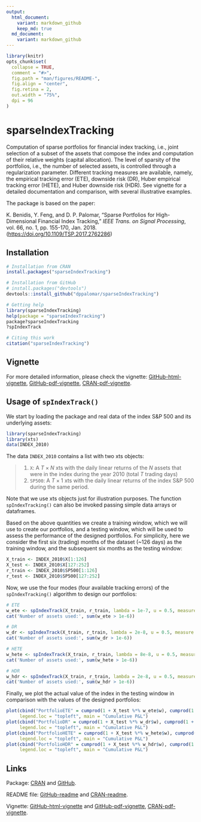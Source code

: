 ```yaml
---
output:
  html_document:
    variant: markdown_github
    keep_md: true
  md_document:
    variant: markdown_github
---
```


<!-- README.md is generated from README.Rmd. Please edit that file -->

```r
library(knitr)
opts_chunk$set(
  collapse = TRUE,
  comment = "#>",
  fig.path = "man/figures/README-",
  fig.align = "center",
  fig.retina = 2,
  out.width = "75%",
  dpi = 96
)
```

# sparseIndexTracking

Computation of sparse portfolios for financial index tracking, i.e., joint 
selection of a subset of the assets that compose the index and computation 
of their relative weights (capital allocation). The level of sparsity of the 
portfolios, i.e., the number of selected assets, is controlled through a 
regularization parameter. Different tracking measures are available, namely, 
the empirical tracking error (ETE), downside risk (DR), Huber empirical 
tracking error (HETE), and Huber downside risk (HDR). See vignette for a 
detailed documentation and comparison, with several illustrative examples.

The package is based on the paper:

K. Benidis, Y. Feng, and D. P. Palomar, "Sparse Portfolios for High-Dimensional 
Financial Index Tracking," _IEEE Trans. on Signal Processing_, vol. 66, no. 1, 
pp. 155-170, Jan. 2018. (<https://doi.org/10.1109/TSP.2017.2762286>)

## Installation
```r
# Installation from CRAN
install.packages("sparseIndexTracking")

# Installation from GitHub
# install.packages("devtools")
devtools::install_github("dppalomar/sparseIndexTracking")

# Getting help
library(sparseIndexTracking)
help(package = "sparseIndexTracking")
package?sparseIndexTracking
?spIndexTrack

# Citing this work
citation("sparseIndexTracking")
```


## Vignette
For more detailed information, please check the vignette: [GitHub-html-vignette](https://rawgit.com/dppalomar/sparseIndexTracking/master/vignettes/SparseIndexTracking-vignette.html),
[GitHub-pdf-vignette](https://rawgit.com/dppalomar/sparseIndexTracking/master/vignettes/SparseIndexTracking-vignette.pdf),
[CRAN-pdf-vignette](https://cran.r-project.org/web/packages/sparseIndexTracking/vignettes/SparseIndexTracking-vignette.pdf).


## Usage of `spIndexTrack()`
We start by loading the package and real data of the index S&P 500 and its underlying assets:
```r
library(sparseIndexTracking)
library(xts)
data(INDEX_2010)
```
The data `INDEX_2010` contains a list with two xts objects:

> 1. `X`: A $T\times N$ xts with the daily linear returns of the $N$ assets that were in the index during the year   2010 (total $T$ trading days)
  2. `SP500`: A $T\times 1$ xts with the daily linear returns of the index S\&P 500 during the same period.

Note that we use xts objects just for illustration purposes. The function `spIndexTracking()` can also be invoked passing simple data arrays or dataframes.

Based on the above quantities we create a training window, which we will use to create our portfolios, and a testing window, which will be used to assess the performance of the designed portfolios. For simplicity, here we consider the first six (trading) months of the dataset (~126 days) as the training window, and the subsequent six months as the testing window:
```r
X_train <- INDEX_2010$X[1:126]
X_test <- INDEX_2010$X[127:252]
r_train <- INDEX_2010$SP500[1:126]
r_test <- INDEX_2010$SP500[127:252]
```

Now, we use the four modes (four available tracking errors) of the `spIndexTracking()` algorithm to design our portfolios:
```r
# ETE
w_ete <- spIndexTrack(X_train, r_train, lambda = 1e-7, u = 0.5, measure = 'ete')
cat('Number of assets used:', sum(w_ete > 1e-6))

# DR
w_dr <- spIndexTrack(X_train, r_train, lambda = 2e-8, u = 0.5, measure = 'dr')
cat('Number of assets used:', sum(w_dr > 1e-6))

# HETE
w_hete <- spIndexTrack(X_train, r_train, lambda = 8e-8, u = 0.5, measure = 'hete', hub = 0.05)
cat('Number of assets used:', sum(w_hete > 1e-6))

# HDR
w_hdr <- spIndexTrack(X_train, r_train, lambda = 2e-8, u = 0.5, measure = 'hdr', hub = 0.05)
cat('Number of assets used:', sum(w_hdr > 1e-6))
```

Finally, we plot the actual value of the index in the testing window in comparison with the values of the designed portfolios:
```r
plot(cbind("PortfolioETE" = cumprod(1 + X_test %*% w_ete$w), cumprod(1 + r_test)), 
     legend.loc = "topleft", main = "Cumulative P&L")
plot(cbind("PortfolioDR" = cumprod(1 + X_test %*% w_dr$w), cumprod(1 + r_test)),
     legend.loc = "topleft", main = "Cumulative P&L")
plot(cbind("PortfolioHETE" = cumprod(1 + X_test %*% w_hete$w), cumprod(1 + r_test)),
     legend.loc = "topleft", main = "Cumulative P&L")
plot(cbind("PortfolioHDR" = cumprod(1 + X_test %*% w_hdr$w), cumprod(1 + r_test)),
     legend.loc = "topleft", main = "Cumulative P&L")
```



## Links
Package: [CRAN](https://cran.r-project.org/package=sparseIndexTracking) and [GitHub](https://github.com/dppalomar/sparseIndexTracking).

README file: [GitHub-readme](https://rawgit.com/dppalomar/sparseIndexTracking/master/README.html) and
[CRAN-readme](https://cran.r-project.org/web/packages/sparseIndexTraciking/README.html).

Vignette: [GitHub-html-vignette](https://rawgit.com/dppalomar/sparseIndexTracking/master/vignettes/SparseIndexTracking-vignette.html) and [GitHub-pdf-vignette](https://rawgit.com/dppalomar/sparseIndexTracking/master/vignettes/SparseIndexTracking-vignette.pdf),
[CRAN-pdf-vignette](https://cran.r-project.org/web/packages/sparseIndexTracking/vignettes/SparseIndexTracking-vignette.pdf).
